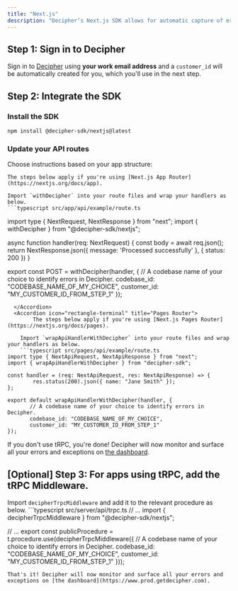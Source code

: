 ```yaml
---
title: "Next.js"
description: "Decipher’s Next.js SDK allows for automatic capture of errors including helpful details like logs and raw payload data."
---
```


## Step 1: Sign in to Decipher

Sign in to [Decipher](https://prod.getdecipher.com) using **your work email address** and a `customer_id` will be automatically created for you, which you'll use in the next step.

## Step 2: Integrate the SDK

### Install the SDK
```shell Terminal
npm install @decipher-sdk/nextjs@latest
```

### Update your API routes
Choose instructions based on your app structure:
<AccordionGroup>
  <Accordion icon="rectangle-terminal" title="App Router">

    The steps below apply if you're using [Next.js App Router](https://nextjs.org/docs/app).

    Import `withDecipher` into your route files and wrap your handlers as below.
    ```typescript src/app/api/example/route.ts
import type { NextRequest, NextResponse } from "next";
import { withDecipher } from "@decipher-sdk/nextjs";

async function handler(req: NextRequest) {
        const body = await req.json();
        return NextResponse.json({ message: 'Processed successfully' },
                                 { status: 200 })
}

export const POST = withDecipher(handler, {
       // A codebase name of your choice to identify errors in Decipher.
       codebase_id: "CODEBASE_NAME_OF_MY_CHOICE",
       customer_id: "MY_CUSTOMER_ID_FROM_STEP_1"
});
```
  </Accordion>
  <Accordion icon="rectangle-terminal" title="Pages Router">
        The steps below apply if you're using [Next.js Pages Router](https://nextjs.org/docs/pages).

    Import `wrapApiHandlerWithDecipher` into your route files and wrap your handlers as below.
    ```typescript src/pages/api/example/route.ts
import type { NextApiRequest, NextApiResponse } from "next";
import { wrapApiHandlerWithDecipher } from "decipher-sdk";

const handler = (req: NextApiRequest, res: NextApiResponse) => {
        res.status(200).json({ name: "Jane Smith" });
};

export default wrapApiHandlerWithDecipher(handler, {
       // A codebase name of your choice to identify errors in Decipher.
       codebase_id: "CODEBASE_NAME_OF_MY_CHOICE",
       customer_id: "MY_CUSTOMER_ID_FROM_STEP_1"
});
```
  </Accordion>
</AccordionGroup>

If you don't use tRPC, you're done! Decipher will now monitor and surface all your errors and exceptions on [the dashboard](https://www.prod.getdecipher.com).

## [Optional] Step 3: For apps using tRPC, add the tRPC Middleware.
 Import `decipherTrpcMiddleware` and add it to the relevant procedure as below.
    ```typescript src/server/api/trpc.ts
// ...
import { decipherTrpcMiddleware } from "@decipher-sdk/nextjs";

// ...
export const publicProcedure = t.procedure.use(decipherTrpcMiddleware({
       // A codebase name of your choice to identify errors in Decipher.
       codebase_id: "CODEBASE_NAME_OF_MY_CHOICE",
       customer_id: "MY_CUSTOMER_ID_FROM_STEP_1"
}));
```
That's it! Decipher will now monitor and surface all your errors and exceptions on [the dashboard](https://www.prod.getdecipher.com).